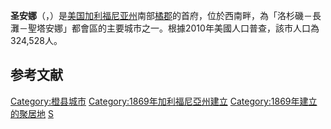 {{noteTA
|T=zh-hans:圣安娜 (加利福尼亚州); zh-hant:聖塔安娜 (加利福尼亞州);
|1=zh-hans:圣安娜; zh-hant:聖塔安娜;
|2=zh-hans:橙县;zh-hk:橙縣;zh-tw:橘郡;
|3=zh-hans:县;zh-hk:縣;zh-tw:郡;
}}
{{Infobox settlement
| name                    = 圣安娜
| native_name             = {{lang|en|Santa Ana}}
| official_name           = 圣安娜市<br>{{lang|en|City of Santa Ana}}
| settlement_type         = [[加利福尼亚州市镇列表|市]]
|motto                    = "Downtown Orange County!"
|image_skyline            = SantaAnaCollage.jpg
|image_caption            = 從上向下、從左到右：{{le|老奧蘭治郡法院|Old Orange County Courthouse (Santa Ana, California)}}、{{le|鮑爾斯博物館|Bowers Museum}}、老市政廳、鑄幣局和百老匯街
|image_seal               = Seal of Santa Ana, California.svg
|image_flag               = Flag of Santa Ana, California.svg
|image_map                = Orange County California Incorporated and Unincorporated areas Santa Ana Highlighted.svg
|map_caption              = 在奧蘭治郡的位置
|pushpin_map              = USA
|pushpin_map_caption      = 在美國的位置
|latd = 33 |latm = 44 |lats = 27 |latNS = N
|longd = 117 |longm = 52 |longs = 53 |longEW = W
|coordinates_display      = inline,title
|coordinates_region       = US-CA
|subdivision_type1        = [[美國各州|州]]
|subdivision_type2        = [[加利福尼亞州各郡列表|郡]]
|subdivision_name         = {{nowrap|{{flag|United States}}}}
|subdivision_name1        = 加利福尼亞州
|subdivision_name2        = [[奧蘭治郡_(加利福尼亞州)|奧蘭治郡]]
|established_title        = 成立於
|established_date         = 1869<ref>{{Cite web|url=http://www.santa-ana.org/business/documents/2014_vital_stats_map.pdf|title=City of Santa Ana Vitals & Statistics|publisher=City of Santa Ana|accessdate=2015-02-06|archive-url=https://web.archive.org/web/20160304092745/http://www.santa-ana.org/business/documents/2014_vital_stats_map.pdf|archive-date=2016-03-04|dead-url=yes}}</ref>
|established_title3       =法人地位
|established_date3        = 1886年6月1日<ref>{{Cite web 
 |url=http://www.calafco.org/docs/Cities_by_incorp_date.doc 
 |title=California Cities by Incorporation Date 
 |format=Word 
 |publisher=California Association of [[Local_Agency_Formation_Commission|Local Agency Formation Commission]]s 
 |accessdate=2014-08-25 
 |deadurl=yes 
 |archiveurl=https://web.archive.org/web/20131017052413/http://www.calafco.org/docs/Cities_by_incorp_date.doc 
 |archivedate=2013-10-17 
 }}</ref>
|leader_title             = [[市長|市長]]
|leader_name              = Miguel A. Pulido<ref>{{Cite web
 | url = http://www.santa-ana.org/elected_officials/
 | title = Elected Officials
 | publisher = City of Santa Ana
 | accessdate = 2014-10-16
 | archive-date = 2018-10-20
 | archive-url = https://web.archive.org/web/20181020102649/http://santa-ana.org/elected_officials/
 | dead-url = no
 }}</ref>
<!-- Area------------------>
| unit_pref               = US
| area_footnotes          = <ref>{{Cite web
 | url = http://www.census.gov/geo/maps-data/data/docs/gazetteer/2010_place_list_06.txt
 | publisher = [[United_States_Census_Bureau|United States Census Bureau]]
 | accessdate = 2014-09-19
 | title = 2010 Census Gazetteer File - Places - California
 | archive-date = 2014-05-13
 | archive-url = https://web.archive.org/web/20140513125342/http://www.census.gov/geo/maps-data/data/docs/gazetteer/2010_place_list_06.txt
 | dead-url = yes
 }}</ref>
| area_total_sq_mi        = 27.518
| area_land_sq_mi         = 27.270
| area_water_sq_mi        = 0.248
| area_total_km2          = 71.271
| area_land_km2           = 70.628
| area_water_km2          = 0.643
| area_water_percent      = 0.90
| area_note               = 
|elevation_footnotes      = <ref name=gnis>{{Cite gnis|1652790|Santa Ana|accessdate=2014-10-12}}</ref>
|elevation_ft             = 115
|elevation_m              = 35
|population_footnotes     = <ref name="Population">{{cite web |url=http://www.census.gov/popest/cities/tables/SUB-EST2007-01.csv |title=Table 1: Annual Estimates of the Population for Incorporated Places Over 100,000, Ranked by 2007-07-01 Population: 2000-04-01 to 2007-07-01 |format=[[comma-separated_values|CSV]] |work=2007 Population Estimates |publisher=[[United_States_Census_Bureau|United States Census Bureau]], Population Division |date=2008-07-10 |accessdate=2008-07-10 |archiveurl=https://web.archive.org/web/20080723182832/http://www.census.gov/popest/cities/tables/SUB-EST2007-01.csv |archivedate=2008-07-23 |deadurl=yes }}</ref>
|population_as_of         = 2010
|population_total         = 324528
| population_est          = 331953
| pop_est_as_of           = 2014<ref>{{cite web |title=E-1 Population Estimates for Cities, Counties, and the State — 2013-01-01 and 2014 |url=http://www.dof.ca.gov/research/demographic/reports/estimates/e-1/view.php |website=www.dof.ca.gov |publisher=CA Dept of Finance |accessdate=2014-11-10 |deadurl=yes |archiveurl=https://web.archive.org/web/20140701212657/http://www.dof.ca.gov/research/demographic/reports/estimates/e-1/view.php |archivedate=2014-07-01 }}</ref>
|population_rank          =    郡內第二<br/>州內第11<br/>國內第57
|population_density_sq_mi = auto
|timezone = [[太平洋時區|太平洋時區]]
|utc_offset = -8
|timezone_DST = [[太平洋夏令時間|PDT]]
|utc_offset_DST = -7
|postal_code_type =     郵編<ref>{{Cite web
 | url = https://tools.usps.com/go/ZipLookupAction!input.action
 | title = ZIP Code(tm) Lookup
 | publisher = [[United_States_Postal_Service|United States Postal Service]]
 | accessdate = 2014-11-12
 | archive-date = 2018-12-25
 | archive-url = https://web.archive.org/web/20181225040323/https://tools.usps.com/go/ZipLookupAction!input.action
 | dead-url = no
 }}</ref>
|postal_code              = 92701–92708, 92711, 92712, 92728, 92735, 92799
|area_code_type           = 區號
|area_code                = [[區號657和714|657/714]]，[[區號949|949]]
|blank_name               = [[聯邦資料處理標準|FIPS編碼]]
|blank_info               = {{FIPS|06|69000}}
|blank1_name              = [[地名信息系統|GNIS]]特征ID
|blank1_info              = {{GNIS 4|1652790}},<ref name=gnis/> {{GNIS 4|2411814}}
|website                  = {{URL|www.santa-ana.org}}
}}

'''圣安娜'''（{{lang-en|Santa Ana}}，{{IPAc-en|ˌ|s|æ|n|t|ə|_|ˈ|æ|n|ə}}）是[[美国|美国]][[加利福尼亚州|加利福尼亚州]]南部[[橙縣_(加利福尼亞州)|橘郡]]的首府，位於西南{{le|圣安娜河|Santa Ana River}}畔，為「洛杉磯－長灘－聖塔安娜」都會區的主要城市之一。根據2010年美國人口普查，該市人口為324,528人。

==参考文献==
{{reflist}}

{{橘縣 (加利福尼亞州)}}
{{California}}
{{Authority control}}

[[Category:橙县城市|Category:橙县城市]]
[[Category:1869年加利福尼亞州建立|Category:1869年加利福尼亞州建立]]
[[Category:1869年建立的聚居地|Category:1869年建立的聚居地]]
[[Category:加利福尼亞州縣城|S]]